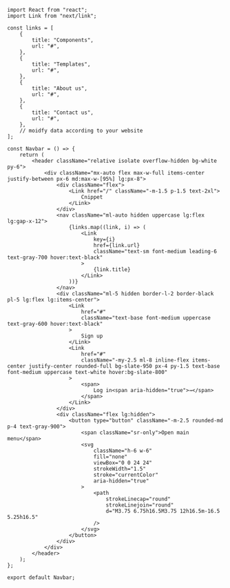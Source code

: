 ```tsx
import React from "react";
import Link from "next/link";

const links = [
    {
        title: "Components",
        url: "#",
    },
    {
        title: "Templates",
        url: "#",
    },
    {
        title: "About us",
        url: "#",
    },
    {
        title: "Contact us",
        url: "#",
    },
    // moidfy data according to your website
];

const Navbar = () => {
    return (
        <header className="relative isolate overflow-hidden bg-white py-6">
            <div className="mx-auto flex max-w-full items-center justify-between px-6 md:max-w-[95%] lg:px-8">
                <div className="flex">
                    <Link href="/" className="-m-1.5 p-1.5 text-2xl">
                        Cnippet
                    </Link>
                </div>
                <nav className="ml-auto hidden uppercase lg:flex lg:gap-x-12">
                    {links.map((link, i) => (
                        <Link
                            key={i}
                            href={link.url}
                            className="text-sm font-medium leading-6 text-gray-700 hover:text-black"
                        >
                            {link.title}
                        </Link>
                    ))}
                </nav>
                <div className="ml-5 hidden border-l-2 border-black pl-5 lg:flex lg:items-center">
                    <Link
                        href="#"
                        className="text-base font-medium uppercase text-gray-600 hover:text-black"
                    >
                        Sign up
                    </Link>
                    <Link
                        href="#"
                        className="-my-2.5 ml-8 inline-flex items-center justify-center rounded-full bg-slate-950 px-4 py-1.5 text-base font-medium uppercase text-white hover:bg-slate-800"
                    >
                        <span>
                            Log in<span aria-hidden="true">→</span>
                        </span>
                    </Link>
                </div>
                <div className="flex lg:hidden">
                    <button type="button" className="-m-2.5 rounded-md p-4 text-gray-900">
                        <span className="sr-only">Open main menu</span>
                        <svg
                            className="h-6 w-6"
                            fill="none"
                            viewBox="0 0 24 24"
                            strokeWidth="1.5"
                            stroke="currentColor"
                            aria-hidden="true"
                        >
                            <path
                                strokeLinecap="round"
                                strokeLinejoin="round"
                                d="M3.75 6.75h16.5M3.75 12h16.5m-16.5 5.25h16.5"
                            />
                        </svg>
                    </button>
                </div>
            </div>
        </header>
    );
};

export default Navbar;
```